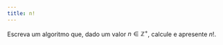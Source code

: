 ```yaml
---
title: n!
---
```

::: {#exr-0041}
Escreva um algoritmo que, dado um valor $n \in \mathbb{Z}^+$, calcule e apresente $n!$.

<!-- @sol-0041 -->
:::